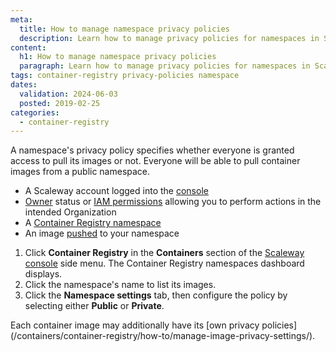 ```yaml
---
meta:
  title: How to manage namespace privacy policies
  description: Learn how to manage privacy policies for namespaces in Scaleway's Container Registry.
content:
  h1: How to manage namespace privacy policies
  paragraph: Learn how to manage privacy policies for namespaces in Scaleway's Container Registry.
tags: container-registry privacy-policies namespace
dates:
  validation: 2024-06-03
  posted: 2019-02-25
categories:
  - container-registry
---
```


A namespace's privacy policy specifies whether everyone is granted access to pull its images or not. Everyone will be able to pull container images from a public namespace.

<Macro id="requirements" />

- A Scaleway account logged into the [console](https://console.scaleway.com/)
- [Owner](/identity-and-access-management/iam/concepts/#owner) status or [IAM permissions](/identity-and-access-management/iam/concepts/#permission) allowing you to perform actions in the intended Organization
- A [Container Registry namespace](/containers/container-registry/how-to/create-namespace/)
- An image [pushed](/containers/container-registry/how-to/push-images/) to your namespace


1. Click **Container Registry** in the **Containers** section of the [Scaleway console](https://console.scaleway.com/) side menu. The Container Registry namespaces dashboard displays.
2. Click the namespace's name to list its images.
3. Click the **Namespace settings** tab, then configure the policy by selecting either **Public** or **Private**.

<Message type="note">
  Each container image may additionally have its [own privacy policies](/containers/container-registry/how-to/manage-image-privacy-settings/).
</Message>


